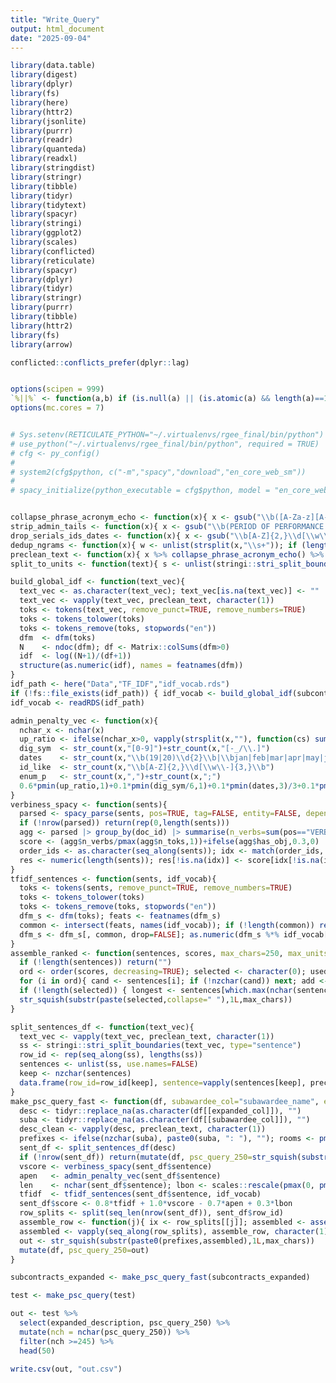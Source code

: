 ```yaml
---
title: "Write_Query"
output: html_document
date: "2025-09-04"
---
```


```r


library(data.table)
library(digest)
library(dplyr)
library(fs)
library(here)
library(httr2)
library(jsonlite)
library(purrr)
library(readr)
library(quanteda)
library(readxl)
library(stringdist)
library(stringr)
library(tibble)
library(tidyr)
library(tidytext)
library(spacyr)
library(stringi)
library(ggplot2)
library(scales)
library(conflicted)
library(reticulate)
library(spacyr)
library(dplyr)
library(tidyr)
library(stringr)
library(purrr)
library(tibble)
library(httr2)
library(fs)
library(arrow)

conflicted::conflicts_prefer(dplyr::lag)


options(scipen = 999)
`%||%` <- function(a,b) if (is.null(a) || (is.atomic(a) && length(a)==1 && is.na(a))) b else a
options(mc.cores = 7)


# Sys.setenv(RETICULATE_PYTHON="~/.virtualenvs/rgee_final/bin/python")
# use_python("~/.virtualenvs/rgee_final/bin/python", required = TRUE)
# cfg <- py_config()
# 
# system2(cfg$python, c("-m","spacy","download","en_core_web_sm"))
# 
# spacy_initialize(python_executable = cfg$python, model = "en_core_web_sm")



```


```r


collapse_phrase_acronym_echo <- function(x){ x <- gsub("\\b([A-Za-z][A-Za-z\\s]{2,}?)(\\s*\\(([A-Z]{2,6})\\))","\\1",x,perl=TRUE); gsub("\\b([A-Z]{2,6})\\s*\\(\\1\\)","\\1",x,perl=TRUE) }
strip_admin_tails <- function(x){ x <- gsub("\\b(PERIOD OF PERFORMANCE|PRIME CONTRACT NO\\.|SUBCONTRACT NO\\.|MODIFICATION NO\\.)\\b[^\\.;\\n]*","",x,perl=TRUE); gsub("\\b(FUNDED BY|REQUESTED BY)\\b[^\\.;\\n]*","",x,perl=TRUE) }
drop_serials_ids_dates <- function(x){ x <- gsub("\\b[A-Z]{2,}\\d[\\w\\-\\.]{4,}\\b","",x,perl=TRUE); x <- gsub("\\b\\d{4}\\b","",x,perl=TRUE); x <- gsub("\\b(JAN|FEB|MAR|APR|MAY|JUN|JUL|AUG|SEP|OCT|NOV|DEC)[A-Z]*\\s+\\d{1,2},?\\s*\\d{4}\\b","",x,perl=TRUE); gsub("\\bfrom\\s+[^\\s]+\\s+to\\s+[^\\s]+","",x,ignore.case=TRUE,perl=TRUE) }
dedup_ngrams <- function(x){ w <- unlist(strsplit(x,"\\s+")); if (length(w)<6) return(str_squish(x)); res <- w[1]; for(i in 2:length(w)){ prev5 <- tail(res,5); cand <- w[i]; if (length(prev5) && tail(prev5,1)==cand) next; res <- c(res,cand) }; str_squish(paste(res,collapse=" ")) }
preclean_text <- function(x){ x %>% collapse_phrase_acronym_echo() %>% strip_admin_tails() %>% drop_serials_ids_dates() %>% dedup_ngrams() %>% str_squish() }
split_to_units <- function(text){ s <- unlist(stringi::stri_split_boundaries(text,type="sentence"),use.names=FALSE); s <- s[nzchar(s)]; s <- vapply(s, preclean_text, character(1)); unique(s[nzchar(s)]) }

```


```r



build_global_idf <- function(text_vec){
  text_vec <- as.character(text_vec); text_vec[is.na(text_vec)] <- ""
  text_vec <- vapply(text_vec, preclean_text, character(1))
  toks <- tokens(text_vec, remove_punct=TRUE, remove_numbers=TRUE)
  toks <- tokens_tolower(toks)
  toks <- tokens_remove(toks, stopwords("en"))
  dfm  <- dfm(toks)
  N    <- ndoc(dfm); df <- Matrix::colSums(dfm>0)
  idf  <- log((N+1)/(df+1))
  structure(as.numeric(idf), names = featnames(dfm))
}
idf_path <- here("Data","TF_IDF","idf_vocab.rds")
if (!fs::file_exists(idf_path)) { idf_vocab <- build_global_idf(subcontracts$expanded_description); fs::dir_create(fs::path_dir(idf_path)); saveRDS(idf_vocab,idf_path) }
idf_vocab <- readRDS(idf_path)


```


```r


admin_penalty_vec <- function(x){
  nchar_x <- nchar(x)
  up_ratio <- ifelse(nchar_x>0, vapply(strsplit(x,""), function(cs) sum(cs %in% LETTERS), numeric(1))/nchar_x, 0)
  dig_sym  <- str_count(x,"[0-9]")+str_count(x,"[-_/\\.]")
  dates    <- str_count(x,"\\b(19|20)\\d{2}\\b|\\bjan|feb|mar|apr|may|jun|jul|aug|sep|oct|nov|dec\\b")
  id_like  <- str_count(x,"\\b[A-Z]{2,}\\d[\\w\\-]{3,}\\b")
  enum_p   <- str_count(x,",")+str_count(x,";")
  0.6*pmin(up_ratio,1)+0.1*pmin(dig_sym/6,1)+0.1*pmin(dates,3)/3+0.1*pmin(id_like,3)/3+0.1*pmin(enum_p,5)/5
}
verbiness_spacy <- function(sents){
  parsed <- spacy_parse(sents, pos=TRUE, tag=FALSE, entity=FALSE, dependency=FALSE)
  if (!nrow(parsed)) return(rep(0,length(sents)))
  agg <- parsed |> group_by(doc_id) |> summarise(n_verbs=sum(pos=="VERB",na.rm=TRUE), n_toks=n(), has_obj=any(lag(pos)=="VERB" & pos=="NOUN",na.rm=TRUE), .groups="drop")
  score <- (agg$n_verbs/pmax(agg$n_toks,1))+ifelse(agg$has_obj,0.3,0)
  order_ids <- as.character(seq_along(sents)); idx <- match(order_ids, agg$doc_id)
  res <- numeric(length(sents)); res[!is.na(idx)] <- score[idx[!is.na(idx)]]; res
}
tfidf_sentences <- function(sents, idf_vocab){
  toks <- tokens(sents, remove_punct=TRUE, remove_numbers=TRUE)
  toks <- tokens_tolower(toks)
  toks <- tokens_remove(toks, stopwords("en"))
  dfm_s <- dfm(toks); feats <- featnames(dfm_s)
  common <- intersect(feats, names(idf_vocab)); if (!length(common)) return(rep(0,nrow(dfm_s)))
  dfm_s <- dfm_s[, common, drop=FALSE]; as.numeric(dfm_s %*% idf_vocab[common])
}
assemble_ranked <- function(sentences, scores, max_chars=250, max_units=3){
  if (!length(sentences)) return("")
  ord <- order(scores, decreasing=TRUE); selected <- character(0); used <- 0L
  for (i in ord){ cand <- sentences[i]; if (!nzchar(cand)) next; add <- ifelse(length(selected)>0,1L,0L)+nchar(cand); if (used+add>max_chars) next; selected <- c(selected,cand); used <- used+add; if (length(selected)>=max_units || used>=max_chars-1L) break }
  if (!length(selected)) { longest <- sentences[which.max(nchar(sentences))]; return(str_squish(substr(longest,1L,max_chars))) }
  str_squish(substr(paste(selected,collapse=" "),1L,max_chars))
}


```

```r
split_sentences_df <- function(text_vec){
  text_vec <- vapply(text_vec, preclean_text, character(1))
  ss <- stringi::stri_split_boundaries(text_vec, type="sentence")
  row_id <- rep(seq_along(ss), lengths(ss))
  sentences <- unlist(ss, use.names=FALSE)
  keep <- nzchar(sentences)
  data.frame(row_id=row_id[keep], sentence=vapply(sentences[keep], preclean_text, character(1)), stringsAsFactors=FALSE)
}
make_psc_query_fast <- function(df, subawardee_col="subawardee_name", expanded_col="expanded_description", max_chars=250, idf_vocab=get("idf_vocab", envir=.GlobalEnv, inherits=TRUE)){
  desc <- tidyr::replace_na(as.character(df[[expanded_col]]), "")
  suba <- tidyr::replace_na(as.character(df[[subawardee_col]]), "")
  desc_clean <- vapply(desc, preclean_text, character(1))
  prefixes <- ifelse(nzchar(suba), paste0(suba, ": "), ""); rooms <- pmax(0L, max_chars - nchar(prefixes))
  sent_df <- split_sentences_df(desc)
  if (!nrow(sent_df)) return(mutate(df, psc_query_250=str_squish(substr(paste0(prefixes,desc_clean),1L,max_chars))))
  vscore <- verbiness_spacy(sent_df$sentence)
  apen   <- admin_penalty_vec(sent_df$sentence)
  len    <- nchar(sent_df$sentence); lbon <- scales::rescale(pmax(0, pmin(len,160)-40), to=c(0,0.15))
  tfidf  <- tfidf_sentences(sent_df$sentence, idf_vocab)
  sent_df$score <- 0.8*tfidf + 1.0*vscore - 0.7*apen + 0.3*lbon
  row_splits <- split(seq_len(nrow(sent_df)), sent_df$row_id)
  assemble_row <- function(j){ ix <- row_splits[[j]]; assembled <- assemble_ranked(sent_df$sentence[ix], sent_df$score[ix], max_chars=rooms[j], max_units=3); if (!nzchar(assembled)) str_squish(substr(desc_clean[j],1L,rooms[j])) else assembled }
  assembled <- vapply(seq_along(row_splits), assemble_row, character(1))
  out <- str_squish(substr(paste0(prefixes,assembled),1L,max_chars))
  mutate(df, psc_query_250=out)
}


```


```r
subcontracts_expanded <- make_psc_query_fast(subcontracts_expanded)

test <- make_psc_query(test)

out <- test %>% 
  select(expanded_description, psc_query_250) %>%  
  mutate(nch = nchar(psc_query_250)) %>% 
  filter(nch >=245) %>% 
  head(50)

write.csv(out, "out.csv")



```




